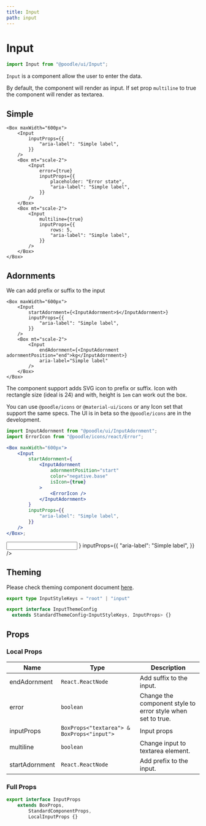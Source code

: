 ```yaml
---
title: Input
path: input
---
```



# Input

```jsx
import Input from "@poodle/ui/Input";
```

`Input` is a component allow the user to enter the data.

By default, the component will render as input. If set prop `multiline` to true the component will render as textarea.

## Simple

```jsx-live
<Box maxWidth="600px">
	<Input
		inputProps={{
			"aria-label": "Simple label",
		}}
	/>
	<Box mt="scale-2">
		<Input
			error={true}
			inputProps={{
				placeholder: "Error state",
				"aria-label": "Simple label",
			}}
		/>
	</Box>
	<Box mt="scale-2">
		<Input
			multiline={true}
			inputProps={{
				rows: 5,
				"aria-label": "Simple label",
			}}
		/>
	</Box>
</Box>
```

## Adornments

We can add prefix or suffix to the input

```jsx-live
<Box maxWidth="600px">
	<Input
		startAdornment={<InputAdornment>$</InputAdornment>}
		inputProps={{
			"aria-label": "Simple label",
		}}
	/>
	<Box mt="scale-2">
		<Input
			endAdornment={<InputAdornment adornmentPosition="end">kg</InputAdornment>}
			aria-label="Simple label"
		/>
	</Box>
</Box>
```

The component support adds SVG icon to prefix or suffix.
Icon with rectangle size (ideal is 24) and with, height is `1em` can work out the box.

You can use `@poodle/icons` or `@material-ui/icons` or any Icon set that support the same specs.
The UI is in beta so the `@poodle/icons` are in the development.

```jsx
import InputAdornment from "@poodle/ui/InputAdornment";
import ErrorIcon from "@poodle/icons/react/Error";

<Box maxWidth="600px">
	<Input
		startAdornment={
			<InputAdornment
				adornmentPosition="start"
				color="negative.base"
				isIcon={true}
			>
				<ErrorIcon />
			</InputAdornment>
		}
		inputProps={{
			"aria-label": "Simple label",
		}}
	/>
</Box>;
```

<Box maxWidth="600px">
	<Input
		endAdornment={
			<InputAdornment adornmentPosition="end" color="negative.base" isIcon={true}>
				<ErrorIcon />
			</InputAdornment>
		}
		inputProps={{
			"aria-label": "Simple label",
		}}
	/>
</Box>

## Theming

[//]: # (GetTheming[==InputStyleKeys,InputThemeConfig,Input/index.ts==])



Please check theming component document [here](/theming/component).
 		
```ts
export type InputStyleKeys = "root" | "input"

export interface InputThemeConfig
  extends StandardThemeConfig<InputStyleKeys, InputProps> {}

``` 
		
		

[//]: # (EndGetTheming)


## Props

[//]: # (GetProps[==LocalInputProps,Input/Input.tsx==])


### Local Props


| Name           | Type                                       | Description                                                 |
| -------------- | ------------------------------------------ | ----------------------------------------------------------- |
| endAdornment   | `React.ReactNode`                          | Add suffix to the input.                                    |
| error          | `boolean`                                  | Change the component style to error style when set to true. |
| inputProps     | `BoxProps<"textarea"> & BoxProps<"input">` | Input props                                                 |
| multiline      | `boolean`                                  | Change input to textarea element.                           |
| startAdornment | `React.ReactNode`                          | Add prefix to the input.                                    |
				

[//]: # (EndGetProps)
[//]: # (GetPartialProps[==InputProps,Input/Input.tsx==])


### Full Props

```ts
export interface InputProps
	extends BoxProps,
		StandardComponentProps,
		LocalInputProps {} 
```
				

[//]: # (GetPartialProps)
